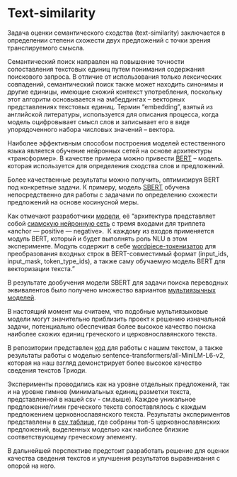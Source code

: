 # Text-similarity

Задача оценки семантического сходства (text-similarity) заключается в определении степени схожести двух предложений с точки зрения транслируемого смысла.

Семантический поиск направлен на повышение точности сопоставления текстовых единиц путем понимания содержания поискового запроса. В отличие от использования только лексических совпадений, семантический поиск также может находить синонимы и другие единицы, имеющие схожий контекст употребления, поскольку этот алгоритм основывается на эмбеддингах – векторных представлениях текстовых единиц. Термин "embedding", взятый из английской литературы, используется для описания процесса, когда модель оцифровывает смысл слов и записывает его в виде упорядоченного набора числовых значений – вектора.

Наиболее эффективным способом построения моделей естественного языка является обучение нейронных сетей на основе архитектуры «трансформер». В качестве примера можно привести [BERT](https://arxiv.org/abs/1810.04805) – модель. которая используется для определения сходства слов и предложений.

Более качественные результаты можно получить, оптимизируя BERT под конкретные задачи. К примеру, модель [SBERT](https://arxiv.org/pdf/1908.10084.pdf) обучена непосредственно для работы с задачами по определению схожести предложений на основе косинусной меры.

Как отмечают разработчики [модели](https://habr.com/ru/companies/sberdevices/articles/527576/), её “архитектура представляет собой [сиамскую нейронную сеть](https://en.wikipedia.org/wiki/Siamese_neural_network) с тремя входами для триплета  «anchor — positive — negative».  К каждому из входов применяется модуль BERT, который и будет выполнять роль NLU в этом эксперименте. Модуль содержит в себе [wordpiece-токенизатор](https://paperswithcode.com/method/wordpiece) для преобразования входных строк в BERT-совместимый формат (input_ids, input_mask, token_type_ids), а также саму обучаемую модель BERT для векторизации текста.”

В результате дообучения модели SBERT для задачи поиска переводных эквивалентов было получено множество вариантов [мультиязычных моделей](https://huggingface.co/models?pipeline_tag=sentence-similarity&sort=downloads&search=multi).

В настоящий момент мы считаем, что подобные мультиязыковые модели могут значительно приблизить проект к решению изначальной задачи, потенциально обеспечивая более высокое качество поиска наиболее схожих единиц греческого и церковнославянского текста.

В репозитории представлен [код](https://github.com/Drozhzhinastya/GSPC/blob/main/scripts/text-similarity/GSPC_sbert.ipynb) для работы с нашим текстом, а также результаты работы с моделью sentence-transformers/all-MiniLM-L6-v2, которая на наш взгляд демонстрирует более высокое качество сведения текстов Триоди.

Эксперименты проводились как на уровне отдельных предложений, так и на уровне гимнов (минимальных единиц разметки текста, представленной в нашей csv - см.выше). Каждое уникальное предложение/гимн греческого текста сопоставлялось с каждым предложением церковнославянского текста. Результаты экспериментов представлены в [csv таблице](https://github.com/Drozhzhinastya/GSPC/tree/main/csv/sbert), где собраны топ-5 церковнославянских предложений, выделенных моделью как наиболее близкие соответствующему греческому элементу.

В дальнейшей перспективе предстоит разработать решение для оценки качества сведения текстов и улучшения результатов выравнивания с опорой на него.